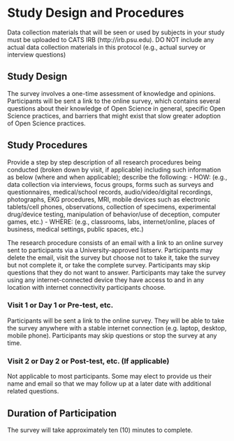 #	Study Design and Procedures

::: {.instr_box}

Data collection materials that will be seen or used by subjects in your study must be uploaded to CATS IRB (http://irb.psu.edu).   DO NOT include any actual data collection materials in this protocol (e.g., actual survey or interview questions)

:::

## Study Design

The survey involves a one-time assessment of knowledge and opinions.
Participants will be sent a link to the online survey, which contains several questions about their knowledge of Open Science in general, specific Open Science practices, and barriers that might exist that slow greater adoption of Open Science practices.

## Study Procedures

::: {.instr_box}

Provide a step by step description of all research procedures being conducted (broken down by visit, if applicable) including such information as below (where and when applicable); describe the following:
-	HOW: (e.g., data collection via interviews, focus groups, forms such as surveys and questionnaires, medical/school records, audio/video/digital recordings, photographs, EKG procedures, MRI, mobile devices such as electronic tablets/cell phones, observations, collection of specimens, experimental drug/device testing, manipulation of behavior/use of deception, computer games, etc.)
-	WHERE: (e.g., classrooms, labs, internet/online, places of business, medical settings, public spaces, etc.)

:::

The research procedure consists of an email with a link to an online survey sent to participants via a University-approved listserv. 
Participants may delete the email, visit the survey but choose not to take it, take the survey but not complete it, or take the complete survey. 
Participants may skip questions that they do not want to answer. 
Participants may take the survey using any internet-connected device they have access to and in any location with internet connectivity participants choose.

### Visit 1 or Day 1 or Pre-test, etc. 

Participants will be sent a link to the online survey. 
They will be able to take the survey anywhere with a stable internet connection (e.g. laptop, desktop, mobile phone).
Participants may skip questions or stop the survey at any time. 

###	Visit 2 or Day 2 or Post-test, etc. (If applicable)

Not applicable to most participants. 
Some may elect to provide us their name and email so that we may follow up at a later date with additional related questions. 

##	Duration of Participation

The survey will take approximately ten (10) minutes to complete. 